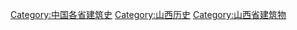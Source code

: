 [[Category:中国各省建筑史|Category:中国各省建筑史]]
[[Category:山西历史|Category:山西历史]]
[[Category:山西省建筑物|Category:山西省建筑物]]
